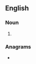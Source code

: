 {{also|Lakins}}
==English==

===Noun===
{{head|en|noun plural form}}

# {{plural of|lakin|lang=en}}

===Anagrams===
* {{anagrams|en|a=aiklns|Kalins}}